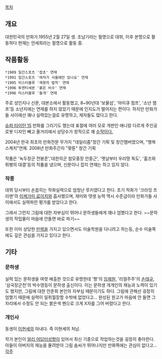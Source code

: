 [[목차]]
== 개요 ==
대한민국의 만화가.1955년 2월 27일 생.
조남기라는 필명으로 데뷔, 이후 본명으로 활동하다 현재는 안세희라는 필명으로 활동 중.

== 작품활동 ==
 *1989 일간스포츠 '잡초' 연재
 *1991 일간스포츠 '여자가 서울에만 있나요' 연재
 *1995 미스터블루 '제왕의 법칙' 연재 
 *1996 투엔티세븐 '붉은 비수' 연재 
 *1996 미스터블루 '들개' 연재 

주로 성인지나 신문, 대본소에서 활동했고, 8~90년대 '보물섬', '아이큐 점프', '소년 챔프'등 소년지에는 연재를 하지 않았기 때문에 인지도가 떨어지는 편이다. 하지만 만화가들 사이에선 꽤나 실력있는걸로 유명하고, 제자들도 많다고 한다.

[[슈퍼 타이탄 15]] 만화를 그리기도 했는데 표절에 여러 모로 개판인 애니랑 다르게 주인공 로봇 디자인 빼고 줄거리에서 상당수가 창작으로 꽤 [http://pennyway.net/1862 수작이다.]

2004년 한국 최초의 만화전문 무가지 "데일리줌"창간 기획 및 창간멤버였으며, "행복 스케치"연재.
2008년 만화주간지 "홧툰" 창간 기획


작품은 '녹두장군 전봉준','대한의군 참모중장 안중근', '옛날부터 우리땅 독도', '홈즈와 뤼팽의 대결'등의 작품을 냈으며, 신문이나 잡지 연재는 하고 있지 않다.

=== 작풍 ===
데뷔 당시부터 손꼽히는 작화실력으로 엄청난 루키였다고 한다. 초기 작화가 '크라잉 프리맨'의 [[이케가미 료이치]]와 흡사했으며, 재미와 뎃생 능력 역시 수준급이라 만화가들 사이에서도 실력파란 평가를 받았다고 한다. 

그래서 그런지 그림에 대한 자부심이 뛰어나 문하생들에게 꽤나 엄했다고 한다. ~~문하생의 작업물이 마음에 안들면 바로 파기~~

또한 이미 상당한 [[만력]]을 가지고 있으면서도 미술학원을 다니려고 하는등, 순수 미술쪽에도 깊은 관심을 가지고 있다고 한다.
== 기타 ==
=== 문하생 ===
실력 있는 문하생을 여럿 배출한 것으로 유명한데 '짱'의 [[임재원]], '리얼주주'의 [[손태규]], '삼국장군전'의 박수영등이 문하생 출신이다. 이는 문하생 개개인의 재능과 노력이 있기도 했지만, 그림에 대한 안춘회 본인의 자부심 때문이기도 하다. 그림에 관해선 굉장히 엄했기 때문에 실력이 일취월장할 수밖에 없었다고... 완성된 원고가 마음에 안 들면 그 자리에서 수정도 안 되는 붉은색 펜으로 크게 X자를 그어 버렸다고 한다.
=== 개인사 ===
동생이 [[이현세]]의 아내다. 즉 이현세의 처남.

작가 본인이 [[얼리 어답터]]성향이 있어서 최신 기종으로 작업하는것을 굉장히 좋아한다. 아들이 아버지의 재능을 물려받아 그림 솜씨가 뛰어나지만 만화쪽에는 관심이 없다고...
[[각주]]
